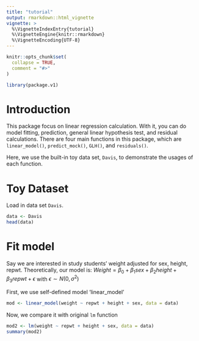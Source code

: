 ```yaml
---
title: "tutorial"
output: rmarkdown::html_vignette
vignette: >
  %\VignetteIndexEntry{tutorial}
  %\VignetteEngine{knitr::rmarkdown}
  %\VignetteEncoding{UTF-8}
---
```


```r
knitr::opts_chunk$set(
  collapse = TRUE,
  comment = "#>"
)
```

```r
library(package.v1)
```

# Introduction

This package focus on linear regression calculation. With it, you can do model fitting, prediction, general linear hypothesis test, and residual calculations. There are four main functions in this package, which are `linear_model()`, `predict_mock()`, `GLH()`, and `residuals()`.

Here, we use the built-in toy data set, `Davis`, to demonstrate the usages of each function.

# Toy Dataset

Load in data set `Davis`.

```r
data <- Davis
head(data)
```

# Fit model

Say we are interested in study students' weight adjusted for sex, height, repwt. Theoretically, our model is: $Weight = \beta_0 + \beta_1sex + \beta_2height + \beta_3repwt + \epsilon$ with $\epsilon \sim N(0,\sigma^2)$

First, we use self-defined model 'linear_model'

```r
mod <- linear_model(weight ~ repwt + height + sex, data = data)
```

Now, we compare it with original `lm` function

```r
mod2 <- lm(weight ~ repwt + height + sex, data = data)
summary(mod2)
```







